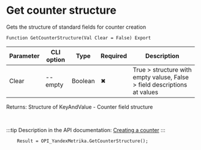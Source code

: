 ﻿---
sidebar_position: 1
---


# Get counter structure
 Gets the structure of standard fields for counter creation



`Function GetCounterStructure(Val Clear = False) Export`

  | Parameter | CLI option | Type | Required | Description |
  |-|-|-|-|-|
  | Clear | --empty | Boolean | &#x2716; | True > structure with empty valuse, False > field descriptions at values |

  
  Returns:  Structure of KeyAndValue - Counter field structure

<br/>

:::tip
Description in the API documentation: [Creating a counter](https://yandex.ru/dev/metrika/en/management/openapi/counter/addCounter)
:::
<br/>


```bsl title="1C:Enterprise/OneScript code example"
    Result = OPI_YandexMetrika.GetCounterStructure();
```
 




